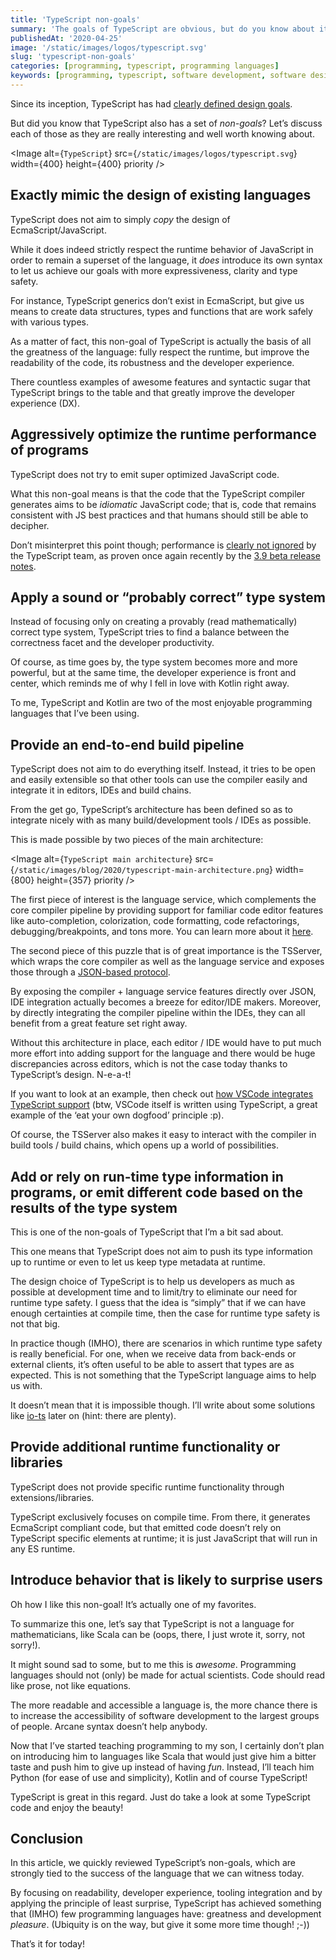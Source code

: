 ```yaml
---
title: 'TypeScript non-goals'
summary: 'The goals of TypeScript are obvious, but do you know about its non-goals?'
publishedAt: '2020-04-25'
image: '/static/images/logos/typescript.svg'
slug: 'typescript-non-goals'
categories: [programming, typescript, programming languages]
keywords: [programming, typescript, software development, software design, programming languages]
---
```


Since its inception, TypeScript has had [clearly defined design goals](https://github.com/microsoft/TypeScript/wiki/TypeScript-Design-Goals).

But did you know that TypeScript also has a set of _non-goals_? Let’s discuss each of those as they are really interesting and well worth knowing about.

<Image
  alt={`TypeScript`}
  src={`/static/images/logos/typescript.svg`}
  width={400}
  height={400}
  priority
/>

## Exactly mimic the design of existing languages

TypeScript does not aim to simply _copy_ the design of EcmaScript/JavaScript.

While it does indeed strictly respect the runtime behavior of JavaScript in order to remain a superset of the language, it _does_ introduce its own syntax to let us achieve our goals with more expressiveness, clarity and type safety.

For instance, TypeScript generics don’t exist in EcmaScript, but give us means to create data structures, types and functions that are work safely with various types.

As a matter of fact, this non-goal of TypeScript is actually the basis of all the greatness of the language: fully respect the runtime, but improve the readability of the code, its robustness and the developer experience.

There countless examples of awesome features and syntactic sugar that TypeScript brings to the table and that greatly improve the developer experience (DX).

## Aggressively optimize the runtime performance of programs

TypeScript does not try to emit super optimized JavaScript code.

What this non-goal means is that the code that the TypeScript compiler generates aims to be _idiomatic_ JavaScript code; that is, code that remains consistent with JS best practices and that humans should still be able to decipher.

Don’t misinterpret this point though; performance is [clearly not ignored](https://github.com/microsoft/TypeScript/wiki/Performance) by the TypeScript team, as proven once again recently by the [3.9 beta release notes](https://devblogs.microsoft.com/typescript/announcing-typescript-3-9-beta/).

## Apply a sound or “probably correct” type system

Instead of focusing only on creating a provably (read mathematically) correct type system, TypeScript tries to find a balance between the correctness facet and the developer productivity.

Of course, as time goes by, the type system becomes more and more powerful, but at the same time, the developer experience is front and center, which reminds me of why I fell in love with Kotlin right away.

To me, TypeScript and Kotlin are two of the most enjoyable programming languages that I’ve been using.

## Provide an end-to-end build pipeline

TypeScript does not aim to do everything itself. Instead, it tries to be open and easily extensible so that other tools can use the compiler easily and integrate it in editors, IDEs and build chains.

From the get go, TypeScript’s architecture has been defined so as to integrate nicely with as many build/development tools / IDEs as possible.

This is made possible by two pieces of the main architecture:

<Image
  alt={`TypeScript main architecture`}
  src={`/static/images/blog/2020/typescript-main-architecture.png`}
  width={800}
  height={357}
  priority
/>

The first piece of interest is the language service, which complements the core compiler pipeline by providing support for familiar code editor features like auto-completion, colorization, code formatting, code refactorings, debugging/breakpoints, and tons more. You can learn more about it [here](https://github.com/microsoft/TypeScript/wiki/Using-the-Language-Service-API).

The second piece of this puzzle that is of great importance is the TSServer, which wraps the core compiler as well as the language service and exposes those through a [JSON-based protocol](https://github.com/microsoft/TypeScript/wiki/Standalone-Server-%28tsserver%29#protocol).

By exposing the compiler + language service features directly over JSON, IDE integration actually becomes a breeze for editor/IDE makers. Moreover, by directly integrating the compiler pipeline within the IDEs, they can all benefit from a great feature set right away.

Without this architecture in place, each editor / IDE would have to put much more effort into adding support for the language and there would be huge discrepancies across editors, which is not the case today thanks to TypeScript’s design. N-e-a-t!

If you want to look at an example, then check out [how VSCode integrates TypeScript support](https://github.com/microsoft/vscode/tree/master/extensions/typescript-language-features) (btw, VSCode itself is written using TypeScript, a great example of the ‘eat your own dogfood’ principle :p).

Of course, the TSServer also makes it easy to interact with the compiler in build tools / build chains, which opens up a world of possibilities.

## Add or rely on run-time type information in programs, or emit different code based on the results of the type system

This is one of the non-goals of TypeScript that I’m a bit sad about.

This one means that TypeScript does not aim to push its type information up to runtime or even to let us keep type metadata at runtime.

The design choice of TypeScript is to help us developers as much as possible at development time and to limit/try to eliminate our need for runtime type safety. I guess that the idea is “simply” that if we can have enough certainties at compile time, then the case for runtime type safety is not that big.

In practice though (IMHO), there are scenarios in which runtime type safety is really beneficial. For one, when we receive data from back-ends or external clients, it’s often useful to be able to assert that types are as expected. This is not something that the TypeScript language aims to help us with.

It doesn’t mean that it is impossible though. I’ll write about some solutions like [io-ts](https://github.com/gcanti/io-ts) later on (hint: there are plenty).

## Provide additional runtime functionality or libraries

TypeScript does not provide specific runtime functionality through extensions/libraries.

TypeScript exclusively focuses on compile time. From there, it generates EcmaScript compliant code, but that emitted code doesn’t rely on TypeScript specific elements at runtime; it is just JavaScript that will run in any ES runtime.

## Introduce behavior that is likely to surprise users

Oh how I like this non-goal! It’s actually one of my favorites.

To summarize this one, let’s say that TypeScript is not a language for mathematicians, like Scala can be (oops, there, I just wrote it, sorry, not sorry!).

It might sound sad to some, but to me this is _awesome_. Programming languages should not (only) be made for actual scientists. Code should read like prose, not like equations.

The more readable and accessible a language is, the more chance there is to increase the accessibility of software development to the largest groups of people. Arcane syntax doesn’t help anybody.

Now that I’ve started teaching programming to my son, I certainly don’t plan on introducing him to languages like Scala that would just give him a bitter taste and push him to give up instead of having _fun_. Instead, I’ll teach him Python (for ease of use and simplicity), Kotlin and of course TypeScript!

TypeScript is great in this regard. Just do take a look at some TypeScript code and enjoy the beauty!

## Conclusion

In this article, we quickly reviewed TypeScript’s non-goals, which are strongly tied to the success of the language that we can witness today.

By focusing on readability, developer experience, tooling integration and by applying the principle of least surprise, TypeScript has achieved something that (IMHO) few programming languages have: greatness and development _pleasure_. (Ubiquity is on the way, but give it some more time though! ;-))

That’s it for today!

<BlogPostSignature />
